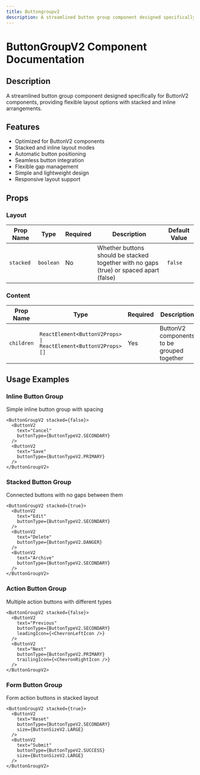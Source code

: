 ```yaml
---
title: Buttongroupv2
description: A streamlined button group component designed specifically for ButtonV2 components, providing flexible layout options with stacked and inline arrangements.
---
```



# ButtonGroupV2 Component Documentation

## Description
A streamlined button group component designed specifically for ButtonV2 components, providing flexible layout options with stacked and inline arrangements.

## Features
- Optimized for ButtonV2 components
- Stacked and inline layout modes
- Automatic button positioning
- Seamless button integration
- Flexible gap management
- Simple and lightweight design
- Responsive layout support

## Props

### Layout

| Prop Name | Type | Required | Description | Default Value |
|-----------|------|----------|-------------|---------------|
| `stacked` | `boolean` | No | Whether buttons should be stacked together with no gaps (true) or spaced apart (false) | `false` |

### Content

| Prop Name | Type | Required | Description | Default Value |
|-----------|------|----------|-------------|---------------|
| `children` | `ReactElement<ButtonV2Props> \| ReactElement<ButtonV2Props>[]` | Yes | ButtonV2 components to be grouped together | `-` |

## Usage Examples

### Inline Button Group
Simple inline button group with spacing

```tsx
<ButtonGroupV2 stacked={false}>
  <ButtonV2 
    text="Cancel" 
    buttonType={ButtonTypeV2.SECONDARY} 
  />
  <ButtonV2 
    text="Save" 
    buttonType={ButtonTypeV2.PRIMARY} 
  />
</ButtonGroupV2>
```

### Stacked Button Group
Connected buttons with no gaps between them

```tsx
<ButtonGroupV2 stacked={true}>
  <ButtonV2 
    text="Edit" 
    buttonType={ButtonTypeV2.SECONDARY} 
  />
  <ButtonV2 
    text="Delete" 
    buttonType={ButtonTypeV2.DANGER} 
  />
  <ButtonV2 
    text="Archive" 
    buttonType={ButtonTypeV2.SECONDARY} 
  />
</ButtonGroupV2>
```

### Action Button Group
Multiple action buttons with different types

```tsx
<ButtonGroupV2 stacked={false}>
  <ButtonV2 
    text="Previous" 
    buttonType={ButtonTypeV2.SECONDARY}
    leadingIcon={<ChevronLeftIcon />}
  />
  <ButtonV2 
    text="Next" 
    buttonType={ButtonTypeV2.PRIMARY}
    trailingIcon={<ChevronRightIcon />}
  />
</ButtonGroupV2>
```

### Form Button Group
Form action buttons in stacked layout

```tsx
<ButtonGroupV2 stacked={true}>
  <ButtonV2 
    text="Reset" 
    buttonType={ButtonTypeV2.SECONDARY}
    size={ButtonSizeV2.LARGE}
  />
  <ButtonV2 
    text="Submit" 
    buttonType={ButtonTypeV2.SUCCESS}
    size={ButtonSizeV2.LARGE}
  />
</ButtonGroupV2>
```
